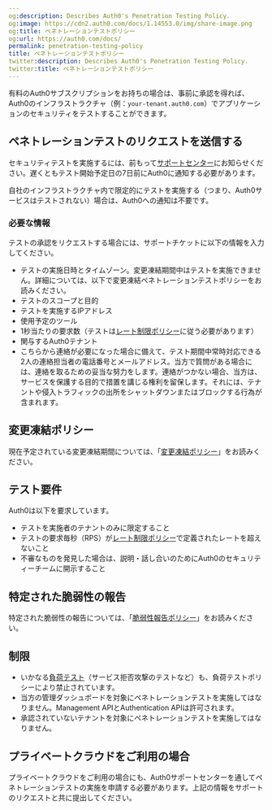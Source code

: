 ```yaml
---
og:description: Describes Auth0's Penetration Testing Policy.
og:image: https://cdn2.auth0.com/docs/1.14553.0/img/share-image.png
og:title: ペネトレーションテストポリシー
og:url: https://auth0.com/docs/
permalink: penetration-testing-policy
title: ペネトレーションテストポリシー
twitter:description: Describes Auth0's Penetration Testing Policy.
twitter:title: ペネトレーションテストポリシー
---
```


有料のAuth0サブスクリプションをお持ちの場合は、事前に承認を得れば、Auth0のインフラストラクチャ（例：`your-tenant.auth0.com`）でアプリケーションのセキュリティをテストすることができます。

## ペネトレーションテストのリクエストを送信する

セキュリティテストを実施するには、前もって[サポートセンター](%24%7Benv.DOMAIN_URL_SUPPORT%7D)にお知らせください。遅くともテスト開始予定日の7日前にAuth0に通知する必要があります。

自社のインフラストラクチャ内で限定的にテストを実施する（つまり、Auth0サービスはテストされない）場合は、Auth0への通知は不要です。

### 必要な情報

テストの承認をリクエストする場合には、サポートチケットに以下の情報を入力してください。

* テストの実施日時とタイムゾーン。変更凍結期間中はテストを実施できません。詳細については、以下で変更凍結ペネトレーションテストポリシーをお読みください。
* テストのスコープと目的
* テストを実施するIPアドレス
* 使用予定のツール
* 1秒当たりの要求数（テストは[レート制限ポリシー](/support/policies/rate-limit-policy)に従う必要があります）
* 関与するAuth0テナント
* こちらから連絡が必要になった場合に備えて、テスト期間中常時対応できる2人の連絡担当者の電話番号とメールアドレス。当方で質問がある場合には、連絡を取るための妥当な努力をします。連絡がつかない場合、当方は、サービスを保護する目的で措置を講じる権利を留保します。それには、テナントや侵入トラフィックの出所をシャットダウンまたはブロックする行為が含まれます。

## 変更凍結ポリシー



現在予定されている変更凍結期間については、「[変更凍結ポリシー](/change-freeze-policy)」をお読みください。

## テスト要件

Auth0は以下を要求しています。

* テストを実施者のテナントのみに限定すること
* テストの要求毎秒（RPS）が[レート制限ポリシー](/support/policies/rate-limit-policy)で定義されたレートを超えないこと
* 不審なものを発見した場合は、説明・話し合いのためにAuth0のセキュリティーチームに開示すること

## 特定された脆弱性の報告

特定された脆弱性の報告については、「[脆弱性報告ポリシー](https://www.okta.com/vulnerability-reporting-policy/)」をお読みください。

## 制限

* いかなる[負荷テスト](/support/policies/load-testing-policy)（サービス拒否攻撃のテストなど）も、負荷テストポリシーにより禁止されています。
* 当方の管理ダッシュボードを対象にペネトレーションテストを実施してはなりません。Management APIとAuthentication APIは許可されます。
* 承認されていないテナントを対象にペネトレーションテストを実施してはなりません。

## プライベートクラウドをご利用の場合

プライベートクラウドをご利用の場合にも、Auth0サポートセンターを通してペネトレーションテストの実施を申請する必要があります。上記の情報をサポートのリクエストと共に提出してください。